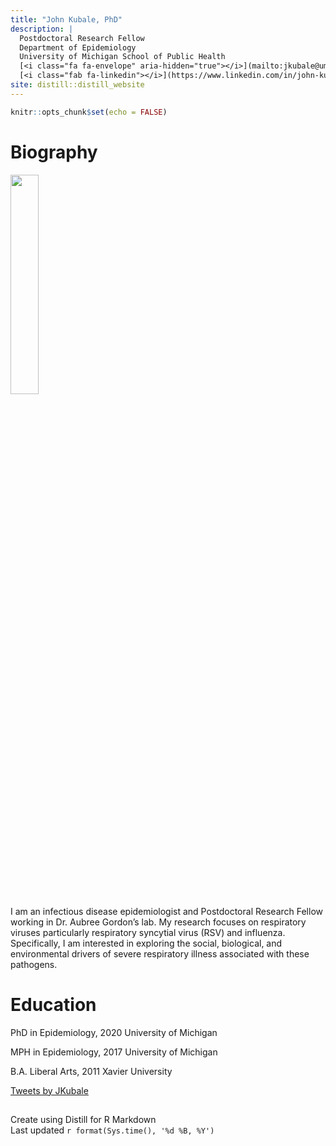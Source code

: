 ```yaml
---
title: "John Kubale, PhD"
description: |
  Postdoctoral Research Fellow  
  Department of Epidemiology  
  University of Michigan School of Public Health  
  [<i class="fa fa-envelope" aria-hidden="true"></i>](mailto:jkubale@umich.edu)
  [<i class="fab fa-linkedin"></i>](https://www.linkedin.com/in/john-kubale-382120b4/) [<i class="fab fa-twitter-square"></i>](https://twitter.com/JKubale)
site: distill::distill_website
---
```


```r
knitr::opts_chunk$set(echo = FALSE)

```

# Biography
![ ](pics/JohnK_Headshot.jpg){width=30%}  
I am an infectious disease epidemiologist and Postdoctoral Research Fellow working in Dr. Aubree Gordon's lab. My research focuses on respiratory viruses particularly respiratory syncytial virus (RSV) and influenza. Specifically, I am interested in exploring the social, biological, and environmental drivers of severe respiratory illness associated with these pathogens. 


# Education
PhD in Epidemiology, 2020
University of Michigan

MPH in Epidemiology, 2017
University of Michigan

B.A. Liberal Arts, 2011
Xavier University


<a class="twitter-timeline" data-width="300" data-height="300" href="https://twitter.com/JKubale?ref_src=twsrc%5Etfw">Tweets by JKubale</a> <script async src="https://platform.twitter.com/widgets.js" charset="utf-8"></script>


## {.appendix}
Create using Distill for R Markdown  
Last updated  `r format(Sys.time(), '%d %B, %Y')`
